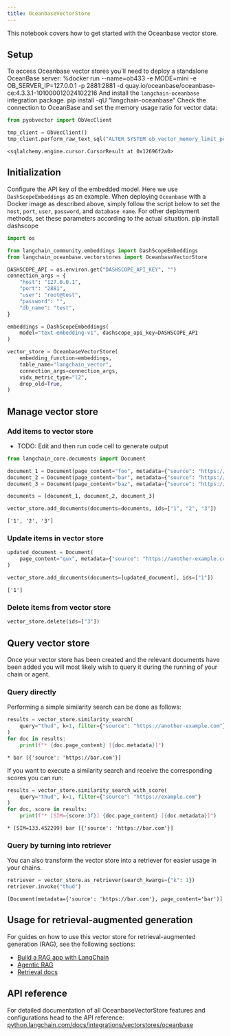```yaml
---
title: OceanbaseVectorStore
---
```


This notebook covers how to get started with the Oceanbase vector store.

## Setup

To access Oceanbase vector stores you'll need to deploy a standalone OceanBase server:
%docker run --name=ob433 -e MODE=mini -e OB_SERVER_IP=127.0.0.1 -p 2881:2881 -d quay.io/oceanbase/oceanbase-ce:4.3.3.1-101000012024102216
And install the `langchain-oceanbase` integration package.
pip install -qU "langchain-oceanbase"
Check the connection to OceanBase and set the memory usage ratio for vector data:

```python
from pyobvector import ObVecClient

tmp_client = ObVecClient()
tmp_client.perform_raw_text_sql("ALTER SYSTEM ob_vector_memory_limit_percentage = 30")
```

```output
<sqlalchemy.engine.cursor.CursorResult at 0x12696f2a0>
```

## Initialization

Configure the API key of the embedded model. Here we use `DashScopeEmbeddings` as an example. When deploying `Oceanbase` with a Docker image as described above, simply follow the script below to set the `host`, `port`, `user`, `password`, and `database name`. For other deployment methods, set these parameters according to the actual situation.
pip install dashscope

```python
import os

from langchain_community.embeddings import DashScopeEmbeddings
from langchain_oceanbase.vectorstores import OceanbaseVectorStore

DASHSCOPE_API = os.environ.get("DASHSCOPE_API_KEY", "")
connection_args = {
    "host": "127.0.0.1",
    "port": "2881",
    "user": "root@test",
    "password": "",
    "db_name": "test",
}

embeddings = DashScopeEmbeddings(
    model="text-embedding-v1", dashscope_api_key=DASHSCOPE_API
)

vector_store = OceanbaseVectorStore(
    embedding_function=embeddings,
    table_name="langchain_vector",
    connection_args=connection_args,
    vidx_metric_type="l2",
    drop_old=True,
)
```

## Manage vector store

### Add items to vector store

- TODO: Edit and then run code cell to generate output

```python
from langchain_core.documents import Document

document_1 = Document(page_content="foo", metadata={"source": "https://foo.com"})
document_2 = Document(page_content="bar", metadata={"source": "https://bar.com"})
document_3 = Document(page_content="baz", metadata={"source": "https://baz.com"})

documents = [document_1, document_2, document_3]

vector_store.add_documents(documents=documents, ids=["1", "2", "3"])
```

```output
['1', '2', '3']
```

### Update items in vector store

```python
updated_document = Document(
    page_content="qux", metadata={"source": "https://another-example.com"}
)

vector_store.add_documents(documents=[updated_document], ids=["1"])
```

```output
['1']
```

### Delete items from vector store

```python
vector_store.delete(ids=["3"])
```

## Query vector store

Once your vector store has been created and the relevant documents have been added you will most likely wish to query it during the running of your chain or agent.

### Query directly

Performing a simple similarity search can be done as follows:

```python
results = vector_store.similarity_search(
    query="thud", k=1, filter={"source": "https://another-example.com"}
)
for doc in results:
    print(f"* {doc.page_content} [{doc.metadata}]")
```

```output
* bar [{'source': 'https://bar.com'}]
```

If you want to execute a similarity search and receive the corresponding scores you can run:

```python
results = vector_store.similarity_search_with_score(
    query="thud", k=1, filter={"source": "https://example.com"}
)
for doc, score in results:
    print(f"* [SIM={score:3f}] {doc.page_content} [{doc.metadata}]")
```

```output
* [SIM=133.452299] bar [{'source': 'https://bar.com'}]
```

### Query by turning into retriever

You can also transform the vector store into a retriever for easier usage in your chains.

```python
retriever = vector_store.as_retriever(search_kwargs={"k": 1})
retriever.invoke("thud")
```

```output
[Document(metadata={'source': 'https://bar.com'}, page_content='bar')]
```

## Usage for retrieval-augmented generation

For guides on how to use this vector store for retrieval-augmented generation (RAG), see the following sections:

- [Build a RAG app with LangChain](/oss/langchain/rag)
- [Agentic RAG](/oss/langgraph/agentic-rag)
- [Retrieval docs](/oss/langchain/retrieval)

## API reference

For detailed documentation of all OceanbaseVectorStore features and configurations head to the API reference: [python.langchain.com/docs/integrations/vectorstores/oceanbase](https://python.langchain.com/docs/integrations/vectorstores/oceanbase)
